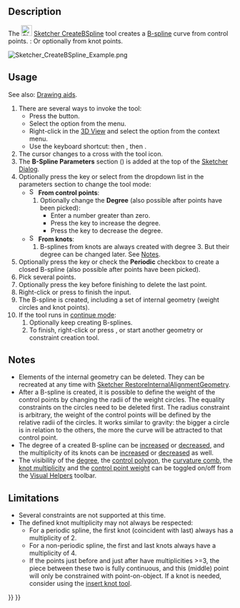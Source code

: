 <languages/>
<translate>

<!--T:10-->
{{Docnav
|[[Sketcher_CreateArcSlot|Arc Slot]]
|[[Sketcher_CreatePeriodicBSpline|Periodic B-Spline]]
|[[Sketcher_Workbench|Sketcher]]
|IconL=Sketcher_CreateArcSlot.svg
|IconR=Sketcher_CreatePeriodicBSpline.svg
|IconC=Workbench_Sketcher.svg
}}

<!--T:1-->
{{GuiCommand
|Name=Sketcher CreateBSpline
|MenuLocation=Sketch → Geometries → B-Spline
|Workbenches=[[Sketcher_Workbench|Sketcher]]
|Shortcut={{KEY|G}} {{KEY|B}} {{KEY|B}}
|Version=0.17
|SeeAlso=[[Sketcher_CreatePeriodicBSpline|Sketcher CreatePeriodicBSpline]]
}}

==Description== <!--T:2-->

<!--T:3-->
The [[Image:Sketcher_CreateBSpline.svg|24px]] [[Sketcher_CreateBSpline|Sketcher CreateBSpline]] tool creates a [[B-Splines|B-spline]] curve from control points. {{Version|1.0}}: Or optionally from knot points.

</translate>
[[Image:Sketcher_CreateBSpline_Example.png]]
<translate>
<!--T:4-->
{{Caption|B-spline curve (white) defined by 5 control points.<br>
The control polygon (green) connects the control points (marked with dark yellow weight circles).<br>
The number 3 (green, without brackets) in the center refers to the [[Sketcher_BSplineIncreaseDegree#Description|degree]] of the B-spline.<br>
The numbers (1) and (4) (green, in round brackets) refer to the [[Sketcher_BSplineDecreaseKnotMultiplicity#Description|multiplicity]] of the knot points.<br>
The numbers [1.00] (green, in square brackets) refer to the weights of the control points.}}

==Usage== <!--T:5-->

<!--T:16-->
See also: [[Sketcher_Workbench#Drawing_aids|Drawing aids]].

<!--T:6-->
# There are several ways to invoke the tool:
#* Press the {{Button|[[Image:Sketcher_CreateBSpline.svg|16px]] [[Sketcher_CreateBSpline|B-Spline]]}} button.
#* Select the {{MenuCommand|Sketch → Geometries → [[Image:Sketcher_CreateBSpline.svg|16px]] B-Spline}} option from the menu.
#* Right-click in the [[3D_View|3D View]] and select the {{MenuCommand|[[Image:Sketcher_CreateBSpline.svg|16px]] B-Spline}} option from the context menu. {{Version|1.0}}
#* Use the keyboard shortcut: {{KEY|G}} then {{KEY|B}}, then {{KEY|B}}.
# The cursor changes to a cross with the tool icon.
# The '''B-Spline Parameters''' section ({{Version|1.0}}) is added at the top of the [[Sketcher_Dialog|Sketcher Dialog]].
# Optionally press the {{KEY|M}} key or select from the dropdown list in the parameters section to change the tool mode:
#* [[Image:Sketcher_CreateBSpline.svg|16px]] '''From control points''':
#*# Optionally change the '''Degree''' (also possible after points have been picked):
#*#* Enter a number greater than zero.
#*#* Press the {{KEY|U}} key to increase the degree.
#*#* Press the {{KEY|J}} key to decrease the degree.
#* [[Image:Sketcher_CreateBSplineByInterpolation.svg|16px]] '''From knots''': {{Version|1.0}}
#*# B-splines from knots are always created with degree 3. But their degree can be changed later. See [[#Notes|Notes]].
# Optionally press the {{KEY|R}} key or check the '''Periodic''' checkbox to create a closed B-spline (also possible after points have been picked). {{Version|1.0}}
# Pick several points.
# Optionally press the {{KEY|F}} key before finishing to delete the last point. {{Version|1.0}}
# Right-click or press {{KEY|Esc}} to finish the input.
# The B-spline is created, including a set of internal geometry (weight circles and knot points).
# If the tool runs in [[Sketcher_Workbench#Continue_modes|continue mode]]:
## Optionally keep creating B-splines.
## To finish, right-click or press {{KEY|Esc}}, or start another geometry or constraint creation tool.

==Notes== <!--T:14-->

<!--T:15-->
* Elements of the internal geometry can be deleted. They can be recreated at any time with [[Sketcher_RestoreInternalAlignmentGeometry|Sketcher RestoreInternalAlignmentGeometry]].
* After a B-spline is created, it is possible to define the weight of the control points by changing the radii of the weight circles. The equality constraints on the circles need to be deleted first. The radius constraint is arbitrary, the weight of the control points will be defined by the relative radii of the circles. It works similar to gravity: the bigger a circle is in relation to the others, the more the curve will be attracted to that control point.
* The degree of a created B-spline can be [[Sketcher_BSplineIncreaseDegree|increased]] or [[Sketcher_BSplineDecreaseDegree|decreased]], and the multiplicity of its knots can be [[Sketcher_BSplineIncreaseKnotMultiplicity|increased]] or [[Sketcher_BSplineIncreaseKnotMultiplicity|decreased]] as well.
* The visibility of the [[Sketcher_BSplineDegree|degree]], the [[Sketcher_BSplinePolygon|control polygon]], the [[Sketcher_BSplineComb|curvature comb]], the [[Sketcher_BSplineKnotMultiplicity|knot multiplicity]] and the [[Sketcher_BSplinePoleWeight|control point weight]] can be toggled on/off from the [[Sketcher_Workbench#Visual Helpers|Visual Helpers]] toolbar.

==Limitations== <!--T:7-->

<!--T:8-->
* Several constraints are not supported at this time.
* The defined knot multiplicity may not always be respected:
** For a periodic spline, the first knot (coincident with last) always has a multiplicity of 2.
** For a non-periodic spline, the first and last knots always have a multiplicity of 4.
** If the points just before and just after have multiplicities >=3, the piece between these two is fully continuous, and this (middle) point will only be constrained with point-on-object. If a knot is needed, consider using the [[Sketcher_BSplineInsertKnot|insert knot tool]].


<!--T:11-->
{{Docnav
|[[Sketcher_CreateArcSlot|Arc Slot]]
|[[Sketcher_CreatePeriodicBSpline|Periodic B-Spline]]
|[[Sketcher_Workbench|Sketcher]]
|IconL=Sketcher_CreateArcSlot.svg
|IconR=Sketcher_CreatePeriodicBSpline.svg
|IconC=Workbench_Sketcher.svg
}}

</translate>
{{Sketcher_Tools_navi{{#translation:}}}}
{{Userdocnavi{{#translation:}}}}